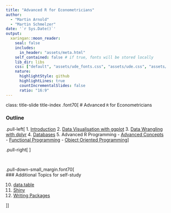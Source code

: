 ```yaml
---
title: "Advanced R for Econometricians"
author: 
  - "Martin Arnold"
  - "Martin Schmelzer"
date: '`r Sys.Date()`'
output:
  xaringan::moon_reader:
    seal: false
    includes:
      in_header: "assets/meta.html"
    self_contained: false # if true, fonts will be stored locally
    lib_dir: libs
    css: ["default", "assets/ude_fonts.css", "assets/ude.css", "assets/custom.css", "assets/title_slides.css"]
    nature:
      highlightStyle: github
      highlightLines: true
      countIncrementalSlides: false
      ratio: "16:9"
---
```

class: title-slide title-index 
.font70[
# Advanced `R` for Econometricians 

### Outline

.pull-left[
1. [Introduction](Introduction/Introduction.html)
2. [Data Visualisation with ggplot](ggplot2/ggplot2.html)
3. [Data Wrangling with dplyr](Wrangling/Wrangling.html)
4. [Databases](databases/databases.html)
5. Advanced R Programming
  - [Advanced Concepts](Advanced R concepts/Advanced.html)
  - [Functional Programming](functional/functional.html)
  - [Object Oriented Programming](OOP/OOP.html)
]


.pull-right[
<ol start = "6">
  <li> Performance </li> 
  <ul>
    <li> <a href="measuring and profiling/MeasuringProfiling.html">Profiling and Benchmarking</a></li> 
    <li> <a href="improving performance/improving-performance.html">Improving Performance</a></li>
  </ul>
  <li><a href="Webscraping/webscraping.html">Web Scraping</a></li>
  <li><a href="Rmarkdown/rmarkdown.html">Rmarkdown</a></li>
  <li><a href="Git/git_vcs.html">Git and Github</a></li>
  <li><a href="Rcpp/SpeedRcpp.html">Rcpp</a> and <a href="RcppArmadillo/RcppArmadillo.html">RcppArmadillo</a></li>
</ol>
]



<br>

.pull-down-small_margin.font70[
<br>
### Additional Topics for self-study

<ol start = "10">
  <li> <a href = Datatable/datatable.html>data.table</a> </li>
  <li> <a href = Shiny/Shiny.html>Shiny</a> </li>
  <li> <a href = Packages/Packages.html>Writing Packages</a> </li>
</ol>
]]